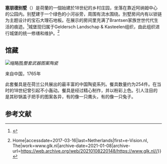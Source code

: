 '''塞朋德别墅'''（{{lang-nl|Huis Zypendaal}}）是荷蘭的一個始建於18世纪的乡村庄园，坐落在靠近阿纳姆中心的公园内。别墅建于一个绿色的小河谷旁，周围有流水围绕。別墅房间内有以锁链为主题设计的宝石大理石地板。在展示的房间里充满了Brantsen家族世世代代生活的痕迹。<ref>{{Cite web|url=http://www.arnhemnijmegenregion.com/huis-zypendaal|title=Huis Zypendaal - VVV Arnhem Nijmegen|accessdate=2017-03-16|work=www.arnhemnijmegenregion.com|language=en}}{{dead link|date=2018年5月 |bot=InternetArchiveBot |fix-attempted=yes }}</ref>城堡现归属于Geldersch Landschap & Kasteelen组织，由此组织进行城堡的统一修缮和维护。<ref>{{Cite web|url=https://www.glk.nl/|title=GLK {{!}} Home|accessdate=2017-03-16|last=Netherlands|first=e-Vision.nl, The|work=www.glk.nl|archive-date=2021-01-08|archive-url=https://web.archive.org/web/20210108220148/https://www.glk.nl//}}</ref>

== 馆藏 ==
[[File:Zypendaal_(4).JPG|缩略图]]''整套武器图案陶瓷''

来自中国，1765年

此套餐具是在荷兰公共展出的最丰富的中国陶瓷系列。餐具数量约为254件。在当时的18世纪曾引起不小轰动。餐具是经过精心制作，并以粉彩上色。引人注目的是其砂锅盖子把手的图案各异，有的像一只鹰头，有的像一只兔子。

== 参考文献 ==
<references />

{{Coord|51|59|57.62|N|5|53|35.23|E|scale:1563_type:landmark|display=title}}